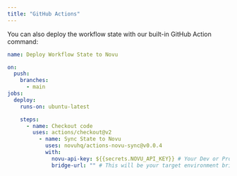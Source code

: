 ```yaml
---
title: "GitHub Actions"
---
```


You can also deploy the workflow state with our built-in GitHub Action command:

```yaml
name: Deploy Workflow State to Novu

on:
  push:
    branches:
      - main
jobs:
  deploy:
    runs-on: ubuntu-latest

    steps:
      - name: Checkout code
        uses: actions/checkout@v2
		  - name: Sync State to Novu
		    uses: novuhq/actions-novu-sync@v0.0.4
		    with:
		      novu-api-key: ${{secrets.NOVU_API_KEY}} # Your Dev or Prod API Key to Novu
		      bridge-url: "" # This will be your target environment bridge url
```
